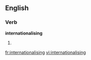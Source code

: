 ==English==

===Verb===
'''internationalising'''

# {{present participle of|[[internationalise]]}}

[[fr:internationalising]]
[[vi:internationalising]]